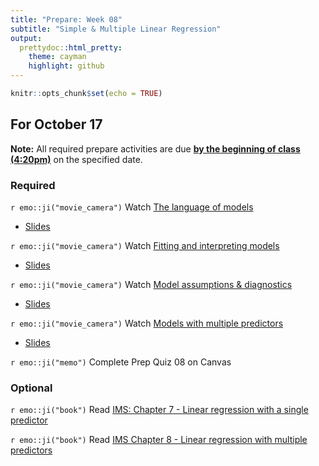 ```yaml
---
title: "Prepare: Week 08"
subtitle: "Simple & Multiple Linear Regression"
output: 
  prettydoc::html_pretty:
    theme: cayman
    highlight: github
---
```


```r
knitr::opts_chunk$set(echo = TRUE)
```


## For October 17

**Note:** All required prepare activities are due **<u>by the beginning of class (4:20pm)</u>** on the specified date.

### Required

`r emo::ji("movie_camera")` Watch [The language of models](https://youtu.be/bQrR8HFKKhI)

- [Slides](https://kgfitzgerald.github.io/APU_MATH_250/slides/22-language-of-models.html)

`r emo::ji("movie_camera")` Watch [Fitting and interpreting models](https://youtu.be/QOfbzyANOoU)

- [Slides](https://kgfitzgerald.github.io/APU_MATH_250/slides/23-fitting-interpreting-models.html)

`r emo::ji("movie_camera")` Watch [Model assumptions & diagnostics](https://youtu.be/hQ1vgCCMLH8)

- [Slides](https://kgfitzgerald.github.io/APU_MATH_250/slides/24-model-assumptions-diagnostics.html)

`r emo::ji("movie_camera")` Watch [Models with multiple predictors](https://youtu.be/06ncimugf_w)

- [Slides](https://kgfitzgerald.github.io/APU_MATH_250/slides/25-multiple-predictors-model-selection.html)
  
`r emo::ji("memo")` Complete Prep Quiz 08 on Canvas

### Optional 

`r emo::ji("book")` Read [IMS: Chapter 7 - Linear regression with a single predictor](https://openintro-ims.netlify.app/model-slr.html) 

`r emo::ji("book")` Read [IMS Chapter 8 - Linear regression with multiple predictors](https://openintro-ims.netlify.app/model-mlr.html)







